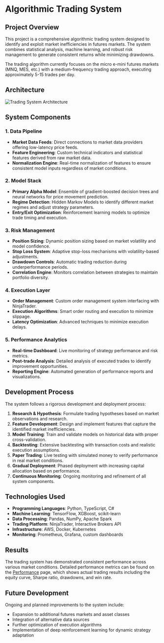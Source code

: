 # Algorithmic Trading System

## Project Overview

This project is a comprehensive algorithmic trading system designed to identify and exploit market inefficiencies in futures markets. The system combines statistical analysis, machine learning, and robust risk management to generate consistent returns while minimizing drawdowns.

The trading algorithm currently focuses on the micro e-mini futures markets (MNQ, MES, etc.) with a medium-frequency trading approach, executing approximately 5-15 trades per day.

## Architecture

![Trading System Architecture](/arch.png)

## System Components

### 1. Data Pipeline

- **Market Data Feeds**: Direct connections to market data providers offering low-latency price feeds.
- **Feature Engineering**: Custom technical indicators and statistical features derived from raw market data.
- **Normalization Engine**: Real-time normalization of features to ensure consistent model inputs regardless of market conditions.

### 2. Model Stack

- **Primary Alpha Model**: Ensemble of gradient-boosted decision trees and neural networks for price movement prediction.
- **Regime Detection**: Hidden Markov Models to identify different market regimes and adjust strategy parameters.
- **Entry/Exit Optimization**: Reinforcement learning models to optimize trade timing and execution.

### 3. Risk Management

- **Position Sizing**: Dynamic position sizing based on market volatility and model confidence.
- **Stop Loss System**: Adaptive stop-loss mechanisms with volatility-based adjustments.
- **Drawdown Controls**: Automatic trading reduction during underperformance periods.
- **Correlation Engine**: Monitors correlation between strategies to maintain portfolio diversity.

### 4. Execution Layer

- **Order Management**: Custom order management system interfacing with NinjaTrader.
- **Execution Algorithms**: Smart order routing and execution to minimize slippage.
- **Latency Optimization**: Advanced techniques to minimize execution delays.

### 5. Performance Analytics

- **Real-time Dashboard**: Live monitoring of strategy performance and risk metrics.
- **Post-trade Analysis**: Detailed analysis of executed trades to identify improvement opportunities.
- **Reporting Engine**: Automated generation of performance reports and visualizations.

## Development Process

The system follows a rigorous development and deployment process:

1. **Research & Hypothesis**: Formulate trading hypotheses based on market observations and research.
2. **Feature Development**: Design and implement features that capture the identified market inefficiencies.
3. **Model Training**: Train and validate models on historical data with proper cross-validation.
4. **Backtesting**: Extensive backtesting with transaction costs and realistic execution assumptions.
5. **Paper Trading**: Live testing with simulated money to verify performance in real market conditions.
6. **Gradual Deployment**: Phased deployment with increasing capital allocation based on performance.
7. **Continuous Monitoring**: Ongoing monitoring and refinement of all system components.

## Technologies Used

- **Programming Languages**: Python, TypeScript, C#
- **Machine Learning**: TensorFlow, XGBoost, scikit-learn
- **Data Processing**: Pandas, NumPy, Apache Spark
- **Trading Platform**: NinjaTrader, Interactive Brokers API
- **Infrastructure**: AWS, Docker, Kubernetes
- **Monitoring**: Prometheus, Grafana, custom dashboards

## Results

The trading system has demonstrated consistent performance across various market conditions. Detailed performance metrics can be found on the [Performance](/performance) page, which shows actual trading results including the equity curve, Sharpe ratio, drawdowns, and win rate.

## Future Development

Ongoing and planned improvements to the system include:

- Expansion to additional futures markets and asset classes
- Integration of alternative data sources
- Further optimization of execution algorithms
- Implementation of deep reinforcement learning for dynamic strategy adaptation